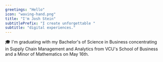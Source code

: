 ```yaml
---
greetings: "Hello"
icon: "waving-hand.png"
title: "I'm Josh Stein"
subtitlePrefix: "I create unforgettable "
subtitle: "digital experiences."
---
```



🎓 I'm graduating with my Bachelor's of Science in <Underlining>Business concentrating in Supply Chain Management and Analytics</Underlining> from VCU's School of Business and a <Underlining>Minor of Mathematics</Underlining> on May 16th.